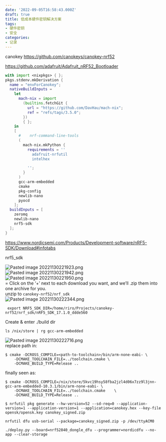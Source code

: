 ```yaml
---
date: '2022-09-05T16:58:43.000Z'
draft: true
title: 低成本硬件密钥解决方案
tags:
- 硬件密钥
- 安全
categories:
- 记录
---
```


canokey
https://github.com/canokeys/canokey-nrf52

https://github.com/adafruit/Adafruit_nRF52_Bootloader

```nix
with import <nixpkgs> { };
pkgs.stdenv.mkDerivation {
  name = "envForCanokey";
  nativeBuildInputs =
    let
      mach-nix = import
        (builtins.fetchGit {
          url = "https://github.com/DavHau/mach-nix";
          ref = "refs/tags/3.5.0";
        })
        { };
    in
    [
      #    nrf-command-line-tools
      (
        mach-nix.mkPython {
          requirements = ''
            adafruit-nrfutil
            intelhex

          '';
        }
      )
      gcc-arm-embedded
      cmake
      pkg-config
      newlib-nano
      pyocd
    ];
  buildInputs = [
    zeromq
    newlib-nano
    nrf5-sdk
  ];
}
```

https://www.nordicsemi.com/Products/Development-software/nRF5-SDK/Download#infotabs

nrf5_sdk

![Pasted image 20221130221923.png](20221130221923.png)  
![Pasted image 20221130221942.png](20221130221942.png)  
![Pasted image 20221130221950.png](20221130221950.png)  
= Click on the ‘+’ next to each download you want, and we’ll .zip them into one archive for you.  
unzip to `canokey-nrf52/nrf_sdk`  
![Pasted image 20221130222344.png](20221130222344.png)

```
 export NRF5_SDK_DIR=/home/riro/Projects/canokey-nrf52/nrf_sdk/nRF5_SDK_17.1.0_ddde560
```

Create & enter ./build dir

```
ls /nix/store | rg gcc-arm-embedded
```

![Pasted image 20221130222716.png](20221130222716.png)  
replace path in:

```
$ cmake -DCROSS_COMPILE=<path-to-toolchain>/bin/arm-none-eabi- \
    -DCMAKE_TOOLCHAIN_FILE=../toolchain.cmake \
    -DCMAKE_BUILD_TYPE=Release ..
```

finally seen as:

```
$ cmake -DCROSS_COMPILE=/nix/store/5kvc19hsy58fba2jzl4d06x7zz9l3jnn-gcc-arm-embedded-10.3.1/bin/arm-none-eabi- \
    -DCMAKE_TOOLCHAIN_FILE=../toolchain.cmake    \
    -DCMAKE_BUILD_TYPE=Release ..
```

```
$ nrfutil pkg generate --hw-version=52 --sd-req=0 --application-version=1 --application-version=1 --application=canokey.hex --key-file opensk/opensk.key canokey_signed.zip
```

```
nrfutil dfu usb-serial --package=canokey_signed.zip -p /dev/ttyACM0
```

```
./deploy.py --board=nrf52840_dongle_dfu --programmer=nordicdfu --no-app --clear-storage
```
